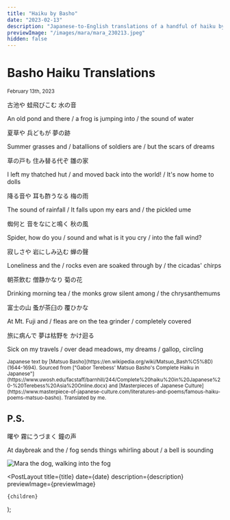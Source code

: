 ```yaml
---
title: "Haiku by Basho"
date: "2023-02-13"
description: "Japanese-to-English translations of a handful of haiku by Matsuo Basho (1644-1694)."
previewImage: "/images/mara/mara_230213.jpeg"
hidden: false
---
```



# Basho Haiku Translations

<small>
  <time dateTime={date}>February 13th, 2023</time>
</small>

古池や 蛙飛びこむ 水の音

An old pond and there /
a frog is jumping into /
the sound of water

夏草や 兵どもが 夢の跡

Summer grasses and /
batallions of soldiers are /
but the scars of dreams

草の戸も 住み替る代ぞ 雛の家

I left my thatched hut /
and moved back into the world! /
It's now home to dolls

降る音や 耳も酢うなる 梅の雨

The sound of rainfall /
It falls upon my ears and /
the pickled ume

蜘何と 音をなにと鳴く 秋の風

Spider, how do you /
sound and what is it you cry /
into the fall wind?

寂しさや 岩にしみ込む 蝉の聲

Loneliness and the /
rocks even are soaked through by /
the cicadas' chirps

朝茶飲む 僧静かなり 菊の花

Drinking morning tea /
the monks grow silent among /
the chrysanthemums

富士の山 蚤が茶臼の 覆ひかな

At Mt. Fuji and /
fleas are on the tea grinder /
completely covered

旅に病んで 夢は枯野を かけ迴る

Sick on my travels /
over dead meadows, my dreams /
gallop, circling

<small>
  Japanese text by [Matsuo
  Basho](https://en.wikipedia.org/wiki/Matsuo_Bash%C5%8D) (1644-1694). Sourced
  from ["Gabor Terebess' Matsuo Basho's Complete Haiku in
  Japanese"](https://www.uwosh.edu/facstaff/barnhill/244/Complete%20haiku%20in%20Japanese%20-%20Terebess%20Asia%20Online.docx)
  and [Masterpieces of Japanese
  Culture](https://www.masterpiece-of-japanese-culture.com/literatures-and-poems/famous-haiku-poems-matsuo-basho).
  Translated by me.
</small>

## P.S.

曙や 霧にうづまく 鐘の声

At daybreak and the /
fog sends things whirling about /
a bell is sounding

<Image
  src="/images/mara/mara_230213.jpeg"
  className="mx-auto"
  alt="Mara the dog, walking into the fog"
  width={500}
  height={500}
/>

  <PostLayout
    title={title}
    date={date}
    description={description}
    previewImage={previewImage}
  >
    {children}
  </PostLayout>
);
